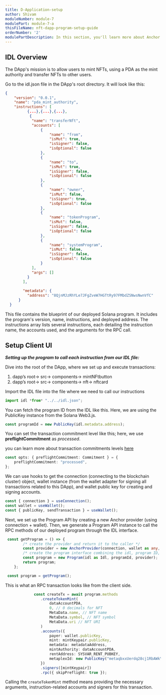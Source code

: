 ```yaml
---
title: D-Application-setup
author: Shivam
moduleNumber: module-7
modulePart: module-7-a
thisFileName: nft-dapp-program-setup-guide
orderNumber: '2'
modulePartDescription: In this section, you'll learn more about Anchor and client side setup.
---
```


## IDL Overview

The DApp's mission is to allow users to mint NFTs, using a PDA as the mint authority and transfer NFTs to other users.

Go to the idl.json file in the DApp's root directory. It will look like this:

```json
{
    "version": "0.0.1",
    "name": "pda_mint_authority",
    "instructions": [
          {...},{...},{...},
           {
            "name": "transferNft",
            "accounts": [
                {
                    "name": "from",
                    "isMut": true,
                    "isSigner": false,
                    "isOptional": false
                },
                {
                    "name": "to",
                    "isMut": true,
                    "isSigner": false,
                    "isOptional": false
                },
                {
                    "name": "owner",
                    "isMut": false,
                    "isSigner": true,
                    "isOptional": false
                },
                {
                    "name": "tokenProgram",
                    "isMut": false,
                    "isSigner": false,
                    "isOptional": false
                },
                {
                    "name": "systemProgram",
                    "isMut": false,
                    "isSigner": false,
                    "isOptional": false
                }
            ],
            "args": []
          }
        ],
           
        "metadata": {
          "address": "8QjnMJzRhYLe7JFgZveW7HGTtRy97FMbdZSNwsNwnVfC"
      }
  }
```

This file contains the blueprint of our deployed Solana program. It includes the program's version, name, instructions, and deployed address. The instructions array lists several instructions, each detailing the instruction name, the accounts used, and the arguments for the RPC call.

## Setup Client UI

***Setting up the program to call each instruction from our IDL file:***

Dive into the root of the DApp, where we set up and execute transactions: 

1. dapp’s root→ src→ components→ mintNFtbutton
2. dapp’s root→ src→ components→ nft→ nftcard

Import the IDL file into the file where we need to call our instructions

```ts
import idl *from* "../../idl.json";
```

You can fetch the program ID from the IDL like this. Here, we are using the PublicKey instance from the Solana Web3.js.

```ts
const programId = new PublicKey(idl.metadata.address);
```

You can set the transaction commitment level like this; here, we use **preflightCommitment** as *processed*.

you can learn more about transaction commitments levels [here](https://solana.com/docs/rpc#default-commitment)

```ts
const opts: { preflightCommitment: Commitment } = {
    preflightCommitment: "processed",
};
```

We can use hooks to get the connection (connecting to the blockchain cluster) object, wallet instance (from the wallet adapter for signing all transactions related to this DApp), and wallet public key for creating and signing accounts.

```ts
const { connection } = useConnection();
const wallet = useWallet();
const { publicKey, sendTransaction } = useWallet();
```

Next, we set up the Program API by creating a new Anchor provider (using connection + wallet). Then, we generate a Program API instance to call the RPC methods of our deployed program through the IDL interface.

```ts
 const getProgram = () => {
        /* create the provider and return it to the caller */
        const provider = new AnchorProvider(connection, wallet as any, opts);
        /* create the program interface combining the idl, program ID, and provider */
        const program = new Program(idl as Idl, programId, provider);
        return program;
    };

 const program = getProgram();
```

This is what an RPC transaction looks like from the client side. 

```ts
             const createTx = await program.methods
                .createTokenMint(
                    dataAccountPDA,
                    0, // 0 decimals for NFT
                    MetaData.name, // NFT name
                    MetaData.symbol, // NFT symbol
                    MetaData.uri // NFT URI
                )
                .accounts({
                    payer: wallet.publicKey,
                    mint: mintKeypair.publicKey,
                    metadata: metadataAddress,
                    mintAuthority: dataAccountPDA,
                    rentAddress: SYSVAR_RENT_PUBKEY,
                    metaplexId: new PublicKey("metaqbxxUerdq28cj1RbAWkYQm3ybzjb6a8bt518x1s"),
                })
                .signers([mintKeypair])
                .rpc({ skipPreflight: true });
```

Calling the `createTokenMint` method means providing the necessary arguments, instruction-related accounts and signers for this transaction.